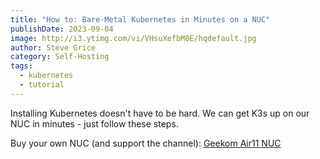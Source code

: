 ```yaml
---
title: "How to: Bare-Metal Kubernetes in Minutes on a NUC"
publishDate: 2023-09-04
image: http://i3.ytimg.com/vi/VHsuXefbM0E/hqdefault.jpg
author: Steve Grice
category: Self-Hosting
tags:
  - kubernetes
  - tutorial
---
```


Installing Kubernetes doesn't have to be hard. We can get K3s up on our NUC in minutes - just follow these steps.


<BlogYoutubeVideo videoId="VHsuXefbM0E" />

Buy your own NUC (and support the channel): [Geekom Air11 NUC](https://www.amazon.com/GEEKOM-Mini-Air11-Computers-Ethernet/dp/B0C4XHHG4S?th=1&_encoding=UTF8&tag=pagekeysolu03-20&linkCode=ur2&linkId=0875e2358cdea267803695d3e4a067c9&camp=1789&creative=9325)
